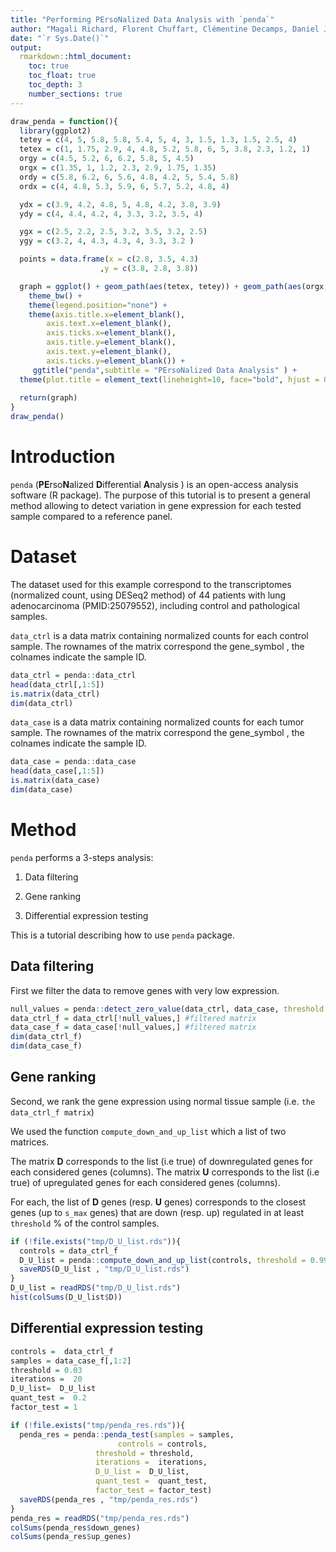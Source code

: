 ```yaml
---
title: "Performing PErsoNalized Data Analysis with `penda`"
author: "Magali Richard, Florent Chuffart, Clémentine Decamps, Daniel Jost"
date: "`r Sys.Date()`"
output: 
  rmarkdown::html_document:
    toc: true
    toc_float: true
    toc_depth: 3
    number_sections: true
---
```


```r
draw_penda = function(){
  library(ggplot2)
  tetey = c(4, 5, 5.8, 5.8, 5.4, 5, 4, 3, 1.5, 1.3, 1.5, 2.5, 4)
  tetex = c(1, 1.75, 2.9, 4, 4.8, 5.2, 5.8, 6, 5, 3.8, 2.3, 1.2, 1)
  orgy = c(4.5, 5.2, 6, 6.2, 5.8, 5, 4.5)
  orgx = c(1.35, 1, 1.2, 2.3, 2.9, 1.75, 1.35)
  ordy = c(5.8, 6.2, 6, 5.6, 4.8, 4.2, 5, 5.4, 5.8)
  ordx = c(4, 4.8, 5.3, 5.9, 6, 5.7, 5.2, 4.8, 4)

  ydx = c(3.9, 4.2, 4.8, 5, 4.8, 4.2, 3.8, 3.9)
  ydy = c(4, 4.4, 4.2, 4, 3.3, 3.2, 3.5, 4)

  ygx = c(2.5, 2.2, 2.5, 3.2, 3.5, 3.2, 2.5)
  ygy = c(3.2, 4, 4.3, 4.3, 4, 3.3, 3.2 )

  points = data.frame(x = c(2.8, 3.5, 4.3)
                    ,y = c(3.8, 2.8, 3.8))

  graph = ggplot() + geom_path(aes(tetex, tetey)) + geom_path(aes(orgx, orgy, size = 3)) + geom_path(aes(ordx, ordy, size = 3)) + geom_path(aes(ydx, ydy, size = 3)) + geom_path(aes(ygx, ygy, size = 3)) + geom_point(data = points, aes(x = x, y = y, size = 3)) +
    theme_bw() +
    theme(legend.position="none") +
    theme(axis.title.x=element_blank(),
        axis.text.x=element_blank(),
        axis.ticks.x=element_blank(),
        axis.title.y=element_blank(),
        axis.text.y=element_blank(),
        axis.ticks.y=element_blank()) +
     ggtitle("penda",subtitle = "PErsoNalized Data Analysis" ) +
  theme(plot.title = element_text(lineheight=10, face="bold", hjust = 0.5), plot.subtitle = element_text(lineheight=.8, face="italic", hjust = 0.5)) 
  
  return(graph)
}
draw_penda()
```


# Introduction

`penda` (**PE**rso**N**alized **D**ifferential **A**nalysis ) is an open-access analysis software (R package). The purpose of this tutorial is to present a general method allowing to detect variation in gene expression for each tested sample compared to a reference panel.  

# Dataset

The dataset used for this example correspond to the transcriptomes (normalized count, using DESeq2 method) of 44 patients with lung adenocarcinoma (PMID:25079552), including control and pathological samples. 

`data_ctrl` is a data matrix containing normalized counts for each control sample. 
The rownames of the matrix correspond the gene_symbol , the colnames indicate the sample ID.

```r
data_ctrl = penda::data_ctrl
head(data_ctrl[,1:5])
is.matrix(data_ctrl)
dim(data_ctrl)
```

`data_case` is a data matrix containing normalized counts for each tumor sample. 
The rownames of the matrix correspond the gene_symbol , the colnames indicate the sample ID.

```r
data_case = penda::data_case
head(data_case[,1:5])
is.matrix(data_case)
dim(data_case)
```


# Method

`penda` performs a 3-steps analysis: 

1. Data filtering

2. Gene ranking

3. Differential expression testing

This is a tutorial describing how to use `penda` package.

## Data filtering

First we filter the data to remove genes with very low expression.

```r
null_values = penda::detect_zero_value(data_ctrl, data_case, threshold = 0.99, min = 10)
data_ctrl_f = data_ctrl[!null_values,] #filtered matrix
data_case_f = data_case[!null_values,] #filtered matrix
dim(data_ctrl_f)
dim(data_case_f)
```

## Gene ranking

Second, we rank the gene expression using normal tissue sample (i.e. `the data_ctrl_f matrix`)

We used the function `compute_down_and_up_list` which a list of two matrices. 

The matrix **D** corresponds to the list (i.e true) of downregulated genes for each considered genes (columns).
The matrix **U** corresponds to the list (i.e true) of upregulated genes for each considered genes (columns).

For each, the list of **D** genes (resp. **U** genes) corresponds to the closest genes (up to `s_max` genes) that are down (resp. up) regulated in at least `threshold` % of the control samples. 



```r
if (!file.exists("tmp/D_U_list.rds")){
  controls = data_ctrl_f
  D_U_list = penda::compute_down_and_up_list(controls, threshold = 0.99, s_max = 50)
  saveRDS(D_U_list , "tmp/D_U_list.rds")
}
D_U_list = readRDS("tmp/D_U_list.rds")
hist(colSums(D_U_list$D))
```

## Differential expression testing



```r
controls =  data_ctrl_f
samples = data_case_f[,1:2] 
threshold = 0.03 
iterations =  20 
D_U_list=  D_U_list 
quant_test =  0.2
factor_test = 1

if (!file.exists("tmp/penda_res.rds")){
  penda_res = penda::penda_test(samples = samples, 
                        controls = controls,
                   threshold = threshold, 
                   iterations =  iterations, 
                   D_U_list =  D_U_list, 
                   quant_test =  quant_test,
                   factor_test = factor_test)
  saveRDS(penda_res , "tmp/penda_res.rds")
}
penda_res = readRDS("tmp/penda_res.rds")
colSums(penda_res$down_genes)
colSums(penda_res$up_genes)
```





























